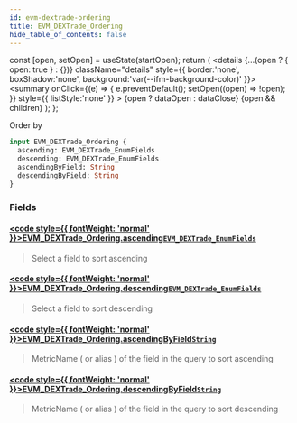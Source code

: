 ```yaml
---
id: evm-dextrade-ordering
title: EVM_DEXTrade_Ordering
hide_table_of_contents: false
---
```







  const [open, setOpen] = useState(startOpen);
  return (
    <details {...(open ? { open: true } : {})} className="details" style={{ border:'none', boxShadow:'none', background:'var(--ifm-background-color)' }}>
      <summary
        onClick={(e) => {
          e.preventDefault();
          setOpen((open) => !open);
        }}
        style={{ listStyle:'none' }}
      >
      {open ? dataOpen : dataClose}
      </summary>
      {open && children}
    </details>
  );
};




Order by


```graphql
input EVM_DEXTrade_Ordering {
  ascending: EVM_DEXTrade_EnumFields
  descending: EVM_DEXTrade_EnumFields
  ascendingByField: String
  descendingByField: String
}
```




### Fields

#### [<code style={{ fontWeight: 'normal' }}>EVM_DEXTrade_Ordering.<b>ascending</b></code>](#)<Bullet />[`EVM_DEXTrade_EnumFields`](/docs/graphql-reference/enums/evm-dextrade-enum-fields) <Badge class="secondary" text="enum"/>
> Select a field to sort ascending
> 

#### [<code style={{ fontWeight: 'normal' }}>EVM_DEXTrade_Ordering.<b>descending</b></code>](#)<Bullet />[`EVM_DEXTrade_EnumFields`](/docs/graphql-reference/enums/evm-dextrade-enum-fields) <Badge class="secondary" text="enum"/>
> Select a field to sort descending
> 

#### [<code style={{ fontWeight: 'normal' }}>EVM_DEXTrade_Ordering.<b>ascendingByField</b></code>](#)<Bullet />[`String`](/docs/graphql-reference/scalars/string) <Badge class="secondary" text="scalar"/>
> MetricName ( or alias ) of the field in the query to sort ascending
> 

#### [<code style={{ fontWeight: 'normal' }}>EVM_DEXTrade_Ordering.<b>descendingByField</b></code>](#)<Bullet />[`String`](/docs/graphql-reference/scalars/string) <Badge class="secondary" text="scalar"/>
> MetricName ( or alias ) of the field in the query to sort descending
> 



